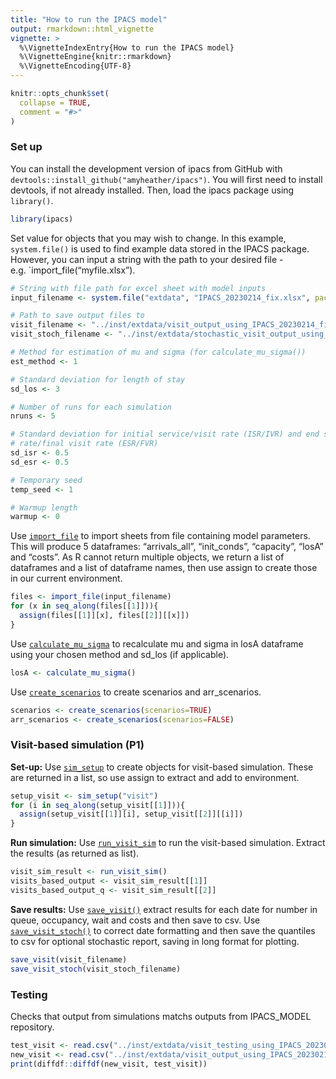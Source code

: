 ```yaml
---
title: "How to run the IPACS model"
output: rmarkdown::html_vignette
vignette: >
  %\VignetteIndexEntry{How to run the IPACS model}
  %\VignetteEngine{knitr::rmarkdown}
  %\VignetteEncoding{UTF-8}
---
```


```r
knitr::opts_chunk$set(
  collapse = TRUE,
  comment = "#>"
)
```

### Set up
You can install the development version of ipacs from GitHub with `devtools::install_github("amyheather/ipacs")`. You will first need to install devtools, if not already installed. Then, load the ipacs package using `library()`.
```r
library(ipacs)
```

Set value for objects that you may wish to change. In this example, `system.file()` is used to find example data stored in the IPACS package. However, you can input a string with the path to your desired file - e.g. `import_file("myfile.xlsx").
``` r
# String with file path for excel sheet with model inputs
input_filename <- system.file("extdata", "IPACS_20230214_fix.xlsx", package="ipacs")

# Path to save output files to
visit_filename <- "../inst/extdata/visit_output_using_IPACS_20230214_fix.csv"
visit_stoch_filename <- "../inst/extdata/stochastic_visit_output_using_IPACS_20230214_fix.csv"

# Method for estimation of mu and sigma (for calculate_mu_sigma())
est_method <- 1

# Standard deviation for length of stay
sd_los <- 3

# Number of runs for each simulation
nruns <- 5

# Standard deviation for initial service/visit rate (ISR/IVR) and end service
# rate/final visit rate (ESR/FVR)
sd_isr <- 0.5
sd_esr <- 0.5

# Temporary seed
temp_seed <- 1

# Warmup length
warmup <- 0
```

Use [`import_file`](https://amyheather.github.io/ipacs/reference/import_file.html) to import sheets from file containing model parameters. This will produce 5 dataframes: "arrivals_all", "init_conds", "capacity", "losA" and "costs". As R cannot return multiple objects, we return a list of dataframes and a list of dataframe names, then use assign to create those in our current environment.
```r
files <- import_file(input_filename)
for (x in seq_along(files[[1]])){
  assign(files[[1]][x], files[[2]][[x]])
}
```

Use [`calculate_mu_sigma`](https://amyheather.github.io/ipacs/reference/calculate_mu_sigma.html) to recalculate mu and sigma in losA dataframe using your chosen method and sd_los (if applicable).  
``` r
losA <- calculate_mu_sigma()
```

Use [`create_scenarios`](https://amyheather.github.io/ipacs/reference/create_scenarios.html) to create scenarios and arr_scenarios.
``` r
scenarios <- create_scenarios(scenarios=TRUE)
arr_scenarios <- create_scenarios(scenarios=FALSE)
```

### Visit-based simulation (P1)
**Set-up:** Use [`sim_setup`](https://amyheather.github.io/ipacs/reference/sim_setup.html) to create objects for visit-based simulation. These are returned in a list, so use assign to extract and add to environment.
``` r
setup_visit <- sim_setup("visit")
for (i in seq_along(setup_visit[[1]])){
  assign(setup_visit[[1]][i], setup_visit[[2]][[i]])
}
```

**Run simulation:** Use [`run_visit_sim`](https://amyheather.github.io/ipacs/reference/run_visit_sim.html) to run the visit-based simulation. Extract the results (as returned as list).
``` r
visit_sim_result <- run_visit_sim()
visits_based_output <- visit_sim_result[[1]]
visits_based_output_q <- visit_sim_result[[2]]
```

**Save results:** Use [`save_visit()`](https://amyheather.github.io/ipacs/reference/save_visit.html) extract results for each date for number in queue, occupancy, wait and costs and then save to csv. Use [`save_visit_stoch()`](https://amyheather.github.io/ipacs/reference/save_visit_stoch.html) to correct date formatting and then save the quantiles to csv for optional stochastic report, saving in long format for plotting.
``` r
save_visit(visit_filename)
save_visit_stoch(visit_stoch_filename)
```

### Testing
Checks that output from simulations matchs outputs from IPACS_MODEL repository.
``` r
test_visit <- read.csv("../inst/extdata/visit_testing_using_IPACS_20230214_fix.csv")
new_visit <- read.csv("../inst/extdata/visit_output_using_IPACS_20230214_fix.csv")
print(diffdf::diffdf(new_visit, test_visit))
```
